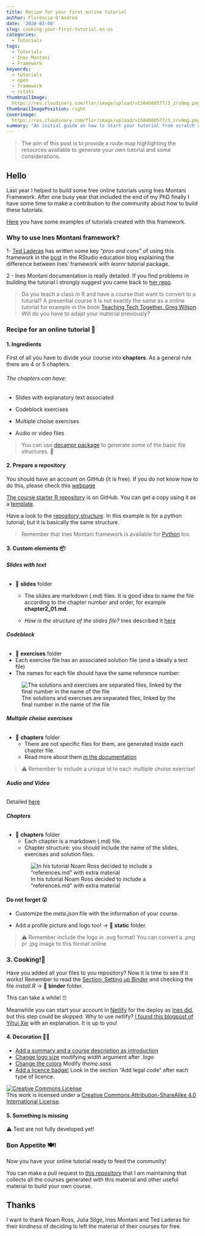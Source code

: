 ```yaml
---
title: Recipe for your first online tutorial
author: Florencia D'Andrea
date: '2020-03-08'
slug: cooking-your-first-tutorial.en-us
categories:
  - Tutorials
tags:
  - Tutorials
  - Ines Montani 
  - Framework
keywords:
  - tutorials
  - open
  - framework
  - rstats
thumbnailImage: 
  https://res.cloudinary.com/flor/image/upload/v1584660577/3_zru9mg.png
thumbnailImagePosition: right
coverimage:
  https://res.cloudinary.com/flor/image/upload/v1584660577/3_zru9mg.png
summary: "An initial guide on how to start your tutorial from scratch using Ines Montani tutorial framework"
---
```


> The aim of this post is to provide a route map highlighting the resources available to generate your own tutorial and some considerations.

## Hello

Last year I helped to build some free online tutorials using Ines Montani Framework. After one busy year that included the end of my PhD finally I have some time to make a contribution to the community about how to build these tutorials.

[Here](https://github.com/flor14/tutorials) you have some examples of tutorials created with this framework. 

### Why to use Ines Montani framework?

1- [Ted Laderas](https://twitter.com/tladeras) has written some key *"pros and cons"* of using this framework in the [post](https://education.rstudio.com/blog/2020/03/r-bootcamp/) in the RStudio education blog explaining  the difference between Ines' framework with *learnr* tutorial package. 

2 - Ines Montani documentation is really detailed. If you find problems in building the tutorial I strongly suggest you came back to [her repo](https://github.com/ines/course-starter-r). 

> Do you teach a class in R and have a course that want to convert to a tuturial? A presential course it is not exactly the same as a online tutorial for example in the book [Teaching Tech Together, Greg Wilson](https://teachtogether.tech/#s:online). Will do you have to adapt your material previously?

### Recipe for an online tutorial 📝
#### 1. **Ingredients**

First of all you have to divide your course into **chapters**. As a general rule there are 4 or 5 chapters. 

###### The chapters can have:

* Slides with explanatory text associated 

* Codeblock exercises 

* Multiple choise exercises

* Audio or video files

> You can use [decampr package](https://laderast.github.io/decampr/articles/from_scratch.html) to generate some of the basic file structures. 🤖 

#### 2. **Prepare a repository**

You should have an account on GitHub (it is free). If you do not know how to do this, please check this [webpage](https://help.github.com/en/github/getting-started-with-github/signing-up-for-a-new-github-account)

[The course starter R repository](https://github.com/ines/course-starter-r) is on GitHub. You can get a copy using it as a [template](https://help.github.com/en/github/creating-cloning-and-archiving-repositories/creating-a-repository-from-a-template).

Have a look to the [repository structure](https://ines.github.io/course-starter-python/#repository-structure). In this example is for a python tutorial, but it is basically the same structure. 

> Remember that Ines Montani framework is available for [Python](https://github.com/ines/course-starter-python) too.

#### 3. **Custom elements** 📦

###### **Slides with text**
* 📁 **slides** folder 
  - The slides are markdown (.md) files. It is good idea to name the file according to the chapter number and order, for example **chapter2_01.md**.
  
  - *How is the structure of the slides file?* Ines described it [here](https://github.com/ines/course-starter-r)
  
###### **Codeblock**
*  📁 **exercises** folder 
  - Each exercise file has an associated solution file (and a ideally a test file)
  - The names for each file should have the same reference number:
  
  ![The solutions and exercises are separated files, linked by the final number in the name of the file](https://res.cloudinary.com/flor/image/upload/v1585163873/tutorial2_hbfvio.png)
  


###### **Multiple choise exercises**

* 📁 **chapters** folder 
  - There are not specific files for them, are generated inside each chapter file. 
  - Read more about them [in the documentation](https://github.com/ines/course-starter-r)

  
> ⚠️ Remember to include a unique id to each multiple choise exercise!


###### **Audio and Video** 
 Detailed [here](https://ines.github.io/course-starter-python/#embedding-video-and-audio)
 
###### **Chapters** 
* 📁 **chapters** folder 
  - Each chapter is a markdown (.md) file. 
  - Chapter structure: you should include the name of the slides, exercises and solution files. 
  

  ![In his tutorial Noam Ross decided to include a "references.md" with extra material](https://res.cloudinary.com/flor/image/upload/v1585062072/tutorial1_emry8n.png)

#### Do not forget 😮

- Customize the *meta.json* file with the information of your course.

- Add a profile picture and logo too! -> 📁 **static** folder.

> ⚠️ Remember include the logo in .svg format! You can convert a .png pr .jpg image to this format online


### 3. **Cooking!**🍳

Have you added all your files to you repository? Now it is time to see if it works!
Remember to read the [Section: Setting up Binder](https://github.com/ines/course-starter-r) and checking the file *install.R* -> 📁 **binder** folder.

This can take a while! ⏰

Meanwhile you can start your account in [Netlify](https://www.netlify.com/) for the deploy as [Ines did](), but this step could be skipped. Why to use netlify? [I found this blogpost of Yihui Xie](https://yihui.org/en/2017/06/netlify-instead-of-github-pages/) with an explanation. It is up to you!

#### 4. **Decoration** 🍒🎨

- [Add a summary and a course description as introduction](https://ines.github.io/course-starter-python/#introduction-on-homepage)
- [Change logo size ](https://github.com/noamross/gams-in-r-course/blob/master/src/styles/index.module.sass) modifying *width* argument after *.logo*
- [Change the colors]() Modify *theme.sass*
- [Add a licence badge!](https://creativecommons.org/licenses/) Look in the section "Add legal code" after each type of licence.

<a rel="license" href="http://creativecommons.org/licenses/by-sa/4.0/"><img alt="Creative Commons License" style="border-width:0" src="https://i.creativecommons.org/l/by-sa/4.0/88x31.png" /></a><br />This work is licensed under a <a rel="license" href="http://creativecommons.org/licenses/by-sa/4.0/">Creative Commons Attribution-ShareAlike 4.0 International License</a>.

#### 5. **Something is missing** 

⚠️ Test are not fully developed yet! 

### Bon Appetite 🍽!

Now you have your online tutorial ready to feed the community! 

You can make a pull request to [this repository](https://github.com/flor14/tutorials) that I am maintaining that collects all the courses generated with this material and other useful material to build your own course.


## Thanks

I want to thank Noam Ross, Julia Silge, Ines Montani and Ted Laderas for their kindness of deciding lo left the material of their courses for free.


